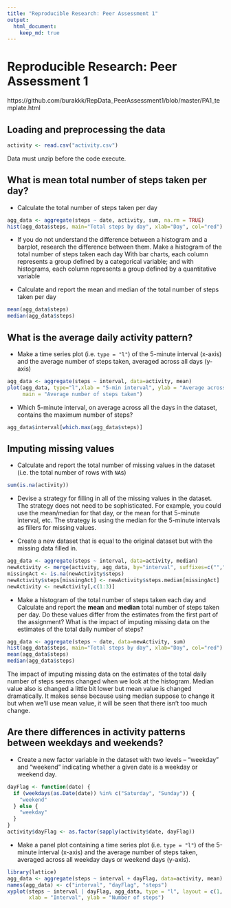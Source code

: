 ```yaml
---
title: "Reproducible Research: Peer Assessment 1"
output: 
  html_document:
    keep_md: true
---
```


Reproducible Research: Peer Assessment 1
========================================
https://github.com/burakkk/RepData_PeerAssessment1/blob/master/PA1_template.html

## Loading and preprocessing the data
```r
activity <- read.csv("activity.csv")
```
Data must unzip before the code execute.

## What is mean total number of steps taken per day?
- Calculate the total number of steps taken per day
```r
agg_data <- aggregate(steps ~ date, activity, sum, na.rm = TRUE)
hist(agg_data$steps, main="Total steps by day", xlab="Day", col="red")
```

- If you do not understand the difference between a histogram and a barplot, research the difference between them. Make a histogram of the total number of steps taken each day
With bar charts, each column represents a group defined by a categorical variable; and with histograms, each column represents a group defined by a quantitative variable

- Calculate and report the mean and median of the total number of steps taken per day
```r
mean(agg_data$steps)
median(agg_data$steps)
```

## What is the average daily activity pattern?
- Make a time series plot (i.e. `type = "l"`) of the 5-minute
   interval (x-axis) and the average number of steps taken, averaged
   across all days (y-axis)
```r
agg_data <- aggregate(steps ~ interval, data=activity, mean)
plot(agg_data, type="l",xlab = "5-min interval", ylab = "Average across all days (Steps)", 
     main = "Average number of steps taken")
```

- Which 5-minute interval, on average across all the days in the dataset, contains the maximum number of steps?
```r
agg_data$interval[which.max(agg_data$steps)]
```

## Imputing missing values
- Calculate and report the total number of missing values in the
   dataset (i.e. the total number of rows with `NA`s)
```r
sum(is.na(activity))
```
- Devise a strategy for filling in all of the missing values in the
   dataset. The strategy does not need to be sophisticated. For
   example, you could use the mean/median for that day, or the mean
   for that 5-minute interval, etc.
The strategy is using the median for the 5-minute intervals as fillers for missing values.


- Create a new dataset that is equal to the original dataset but with
   the missing data filled in.
```r
agg_data <- aggregate(steps ~ interval, data=activity, median)
newActivity <- merge(activity, agg_data, by="interval", suffixes=c("",".median"))
missingAct <- is.na(newActivity$steps)
newActivity$steps[missingAct] <- newActivity$steps.median[missingAct]
newActivity <- newActivity[,c(1:3)]
```
- Make a histogram of the total number of steps taken each day and
   Calculate and report the **mean** and **median** total number of
   steps taken per day. Do these values differ from the estimates from
   the first part of the assignment? What is the impact of imputing
   missing data on the estimates of the total daily number of steps?
```r
agg_data <- aggregate(steps ~ date, data=newActivity, sum)
hist(agg_data$steps, main="Total steps by day", xlab="Day", col="red")
mean(agg_data$steps)
median(agg_data$steps)
```
The impact of imputing missing data on the estimates of the total daily number of steps seems changed  when we look at the histogram. Median value also is changed a little bit lower but mean value is changed dramatically. It makes sense because using median suppose to change it but when we'll use mean value, it will be seen that there isn't too much change. 

## Are there differences in activity patterns between weekdays and weekends?
- Create a new factor variable in the dataset with two levels --
   "weekday" and "weekend" indicating whether a given date is a
   weekday or weekend day.

```r
dayFlag <- function(date) {
  if (weekdays(as.Date(date)) %in% c("Saturday", "Sunday")) {
    "weekend"
  } else {
    "weekday"
  }
}
activity$dayFlag <- as.factor(sapply(activity$date, dayFlag))
```

- Make a panel plot containing a time series plot (i.e. `type = "l"`)
   of the 5-minute interval (x-axis) and the average number of steps
   taken, averaged across all weekday days or weekend days
   (y-axis).
```r
library(lattice)
agg_data <- aggregate(steps ~ interval + dayFlag, data=activity, mean)
names(agg_data) <- c("interval", "dayFlag", "steps")
xyplot(steps ~ interval | dayFlag, agg_data, type = "l", layout = c(1, 2), 
       xlab = "Interval", ylab = "Number of steps")
```
